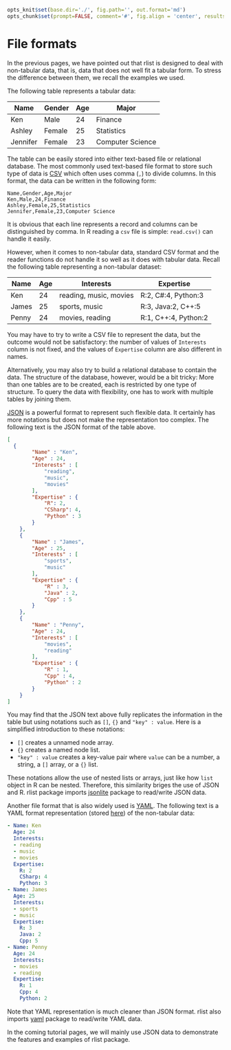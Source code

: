 ```r
opts_knit$set(base.dir='./', fig.path='', out.format='md')
opts_chunk$set(prompt=FALSE, comment='#', fig.align = 'center', results='markup')
```

# File formats

In the previous pages, we have pointed out that rlist is designed to deal with non-tabular data, that is, data that does not well fit a tabular form. To stress the difference between them, we recall the examples we used.

The following table represents a tabular data:

| Name |  Gender | Age | Major |
|------|---------|-----|-------|
| Ken | Male | 24 | Finance |
| Ashley | Female | 25 | Statistics |
| Jennifer | Female | 23 | Computer Science |

The table can be easily stored into either text-based file or relational database. The most commonly used text-based file format to store such type of data is [CSV](en.wikipedia.org/wiki/Comma-separated_values) which often uses comma (`,`) to divide columns. In this format, the data can be written in the following form:

```
Name,Gender,Age,Major
Ken,Male,24,Finance
Ashley,Female,25,Statistics
Jennifer,Female,23,Computer Science
```

It is obvious that each line represents a record and columns can be distinguished by comma. In R reading a `csv` file is simple: `read.csv()` can handle it easily.

However, when it comes to non-tabular data, standard CSV format and the reader functions do not handle it so well as it does with tabular data. Recall the following table representing a non-tabular dataset:

| Name | Age | Interests | Expertise |
|------|-----|----------|----------|
| Ken | 24 | reading, music, movies | R:2, C#:4, Python:3 |
| James | 25 | sports, music | R:3, Java:2, C++:5 |
| Penny | 24 | movies, reading | R:1, C++:4, Python:2 |

You may have to try to write a CSV file to represent the data, but the outcome would not be satisfactory: the number of values of `Interests` column is not fixed, and the values of `Expertise` column are also different in names. 

Alternatively, you may also try to build a relational database to contain the data. The structure of the database, however, would be a bit tricky: More than one tables are to be created, each is restricted by one type of structure. To query the data with flexibility, one has to work with multiple tables by joining them.

[JSON](http://json.org/) is a powerful format to represent such flexible data. It certainly has more notations but does not make the representation too complex. The following text is the JSON format of the table above.

```json
[
  {
		"Name" : "Ken",
		"Age" : 24,
		"Interests" : [
			"reading",
			"music",
			"movies"
		],
		"Expertise" : {
            "R": 2,
            "CSharp": 4,
			"Python" : 3
		}
	},
	{
		"Name" : "James",
		"Age" : 25,
		"Interests" : [
			"sports",
			"music"
		],
		"Expertise" : {
			"R" : 3,
			"Java" : 2,
			"Cpp" : 5
		}
	},
	{
		"Name" : "Penny",
		"Age" : 24,
		"Interests" : [
			"movies",
			"reading"
		],
		"Expertise" : {
			"R" : 1,
			"Cpp" : 4,
			"Python" : 2
		}
	}
]
```

You may find that the JSON text above fully replicates the information in the table but using notations such as `[]`, `{}` and `"key" : value`. Here is a simplified introduction to these notations:

- `[]` creates a unnamed node array.
- `{}` creates a named node list.
- `"key" : value` creates a key-value pair where `value` can be a number, a string, a `[]` array, or a `{}` list.

These notations allow the use of nested lists or arrays, just like how `list` object in R can be nested. Therefore, this similarity briges the use of JSON and R. rlist package imports [jsonlite](https://github.com/jeroenooms/jsonlite) package to read/write JSON data.

Another file format that is also widely used is [YAML](http://yaml.org/). The following text is a YAML format representation (stored [here](../data/sample.yaml)) of the non-tabular data:

```yaml
- Name: Ken
  Age: 24
  Interests:
  - reading
  - music
  - movies
  Expertise:
    R: 2
    CSharp: 4
    Python: 3
- Name: James
  Age: 25
  Interests:
  - sports
  - music
  Expertise:
    R: 3
    Java: 2
    Cpp: 5
- Name: Penny
  Age: 24
  Interests:
  - movies
  - reading
  Expertise:
    R: 1
    Cpp: 4
    Python: 2
```

Note that YAML representation is much cleaner than JSON format. rlist also imports [yaml](https://github.com/viking/r-yaml) package to read/write YAML data.

In the coming tutorial pages, we will mainly use JSON data to demonstrate the features and examples of rlist package.
